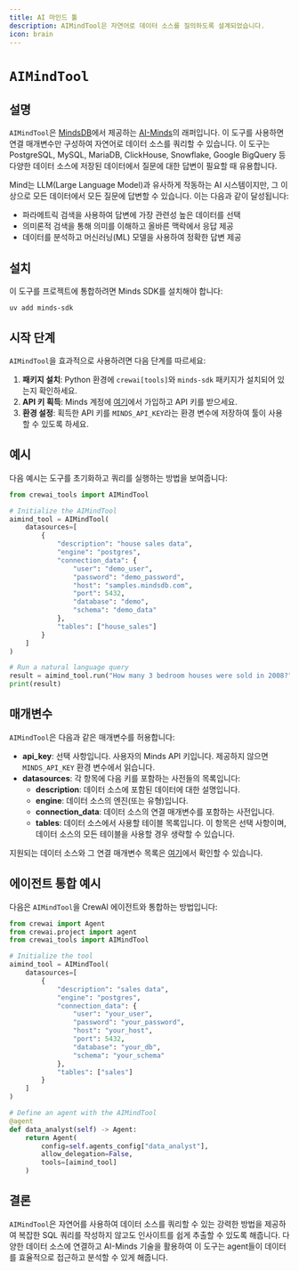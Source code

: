 ```yaml
---
title: AI 마인드 툴
description: AIMindTool은 자연어로 데이터 소스를 질의하도록 설계되었습니다.
icon: brain
---
```


# `AIMindTool`

## 설명

`AIMindTool`은 [MindsDB](https://mindsdb.com/)에서 제공하는 [AI-Minds](https://mindsdb.com/minds)의 래퍼입니다. 이 도구를 사용하면 연결 매개변수만 구성하여 자연어로 데이터 소스를 쿼리할 수 있습니다. 이 도구는 PostgreSQL, MySQL, MariaDB, ClickHouse, Snowflake, Google BigQuery 등 다양한 데이터 소스에 저장된 데이터에서 질문에 대한 답변이 필요할 때 유용합니다.

Mind는 LLM(Large Language Model)과 유사하게 작동하는 AI 시스템이지만, 그 이상으로 모든 데이터에서 모든 질문에 답변할 수 있습니다. 이는 다음과 같이 달성됩니다:
- 파라메트릭 검색을 사용하여 답변에 가장 관련성 높은 데이터를 선택
- 의미론적 검색을 통해 의미를 이해하고 올바른 맥락에서 응답 제공
- 데이터를 분석하고 머신러닝(ML) 모델을 사용하여 정확한 답변 제공

## 설치

이 도구를 프로젝트에 통합하려면 Minds SDK를 설치해야 합니다:

```shell
uv add minds-sdk
```

## 시작 단계

`AIMindTool`을 효과적으로 사용하려면 다음 단계를 따르세요:

1. **패키지 설치**: Python 환경에 `crewai[tools]`와 `minds-sdk` 패키지가 설치되어 있는지 확인하세요.
2. **API 키 획득**: Minds 계정에 [여기](https://mdb.ai/register)에서 가입하고 API 키를 받으세요.
3. **환경 설정**: 획득한 API 키를 `MINDS_API_KEY`라는 환경 변수에 저장하여 툴이 사용할 수 있도록 하세요.

## 예시

다음 예시는 도구를 초기화하고 쿼리를 실행하는 방법을 보여줍니다:

```python Code
from crewai_tools import AIMindTool

# Initialize the AIMindTool
aimind_tool = AIMindTool(
    datasources=[
        {
            "description": "house sales data",
            "engine": "postgres",
            "connection_data": {
                "user": "demo_user",
                "password": "demo_password",
                "host": "samples.mindsdb.com",
                "port": 5432,
                "database": "demo",
                "schema": "demo_data"
            },
            "tables": ["house_sales"]
        }
    ]
)

# Run a natural language query
result = aimind_tool.run("How many 3 bedroom houses were sold in 2008?")
print(result)
```

## 매개변수

`AIMindTool`은 다음과 같은 매개변수를 허용합니다:

- **api_key**: 선택 사항입니다. 사용자의 Minds API 키입니다. 제공하지 않으면 `MINDS_API_KEY` 환경 변수에서 읽습니다.
- **datasources**: 각 항목에 다음 키를 포함하는 사전들의 목록입니다:
  - **description**: 데이터 소스에 포함된 데이터에 대한 설명입니다.
  - **engine**: 데이터 소스의 엔진(또는 유형)입니다.
  - **connection_data**: 데이터 소스의 연결 매개변수를 포함하는 사전입니다.
  - **tables**: 데이터 소스에서 사용할 테이블 목록입니다. 이 항목은 선택 사항이며, 데이터 소스의 모든 테이블을 사용할 경우 생략할 수 있습니다.

지원되는 데이터 소스와 그 연결 매개변수 목록은 [여기](https://docs.mdb.ai/docs/data_sources)에서 확인할 수 있습니다.

## 에이전트 통합 예시

다음은 `AIMindTool`을 CrewAI 에이전트와 통합하는 방법입니다:

```python Code
from crewai import Agent
from crewai.project import agent
from crewai_tools import AIMindTool

# Initialize the tool
aimind_tool = AIMindTool(
    datasources=[
        {
            "description": "sales data",
            "engine": "postgres",
            "connection_data": {
                "user": "your_user",
                "password": "your_password",
                "host": "your_host",
                "port": 5432,
                "database": "your_db",
                "schema": "your_schema"
            },
            "tables": ["sales"]
        }
    ]
)

# Define an agent with the AIMindTool
@agent
def data_analyst(self) -> Agent:
    return Agent(
        config=self.agents_config["data_analyst"],
        allow_delegation=False,
        tools=[aimind_tool]
    )
```

## 결론

`AIMindTool`은 자연어를 사용하여 데이터 소스를 쿼리할 수 있는 강력한 방법을 제공하여 복잡한 SQL 쿼리를 작성하지 않고도 인사이트를 쉽게 추출할 수 있도록 해줍니다. 다양한 데이터 소스에 연결하고 AI-Minds 기술을 활용하여 이 도구는 agent들이 데이터를 효율적으로 접근하고 분석할 수 있게 해줍니다.

